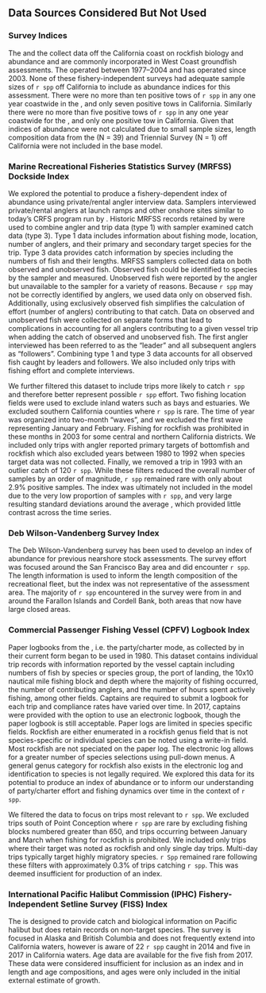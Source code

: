 ## Data Sources Considered But Not Used {#sec-data-not-used}

### \acrlong{nmfs} Survey Indices

The \gls{s-wcgbt} and the \gls{s-tri} collect data off the California coast on rockfish biology and abundance and are commonly incorporated in West Coast groundfish assessments. The \gls{s-tri} operated between 1977--2004 and \gls{s-wcgbt} has operated since 2003. None of these fishery-independent surveys had adequate sample sizes of `r spp` off California to include as abundance indices for this assessment. There were no more than ten positive tows of `r spp` in any one year coastwide in the \gls{s-wcgbt}, and only seven positive tows in California. Similarly there were no more than five positive tows of `r spp` in any one year coastwide for the \gls{s-tri}, and only one positive tow in California. Given that indices of abundance were not calculated due to small sample sizes, length composition data from the \gls{s-wcgbt} (N = 39) and Triennial Survey (N = 1) off California were not included in the base model.

### Marine Recreational Fisheries Statistics Survey (MRFSS) Dockside Index 
We explored the potential to produce a fishery-dependent index of abundance using private/rental angler interview data. Samplers interviewed private/rental anglers at launch ramps and other onshore sites similar to today’s CRFS program run by \gls{cdfw}. Historic MRFSS records retained by \gls{cdfw} were used to combine angler and trip data (type 1) with sampler examined catch data (type 3). Type 1 data includes information about fishing mode, location, number of anglers, and their primary and secondary target species for the trip. Type 3 data provides catch information by species including the numbers of fish and their lengths. MRFSS samplers collected data on both observed and unobserved fish. Observed fish could be identified to species by the sampler and measured. Unobserved fish were reported by the angler but unavailable to the sampler for a variety of reasons. Because `r spp` may not be correctly identified by anglers, we used data only on observed fish. Additionally, using exclusively observed fish simplifies the calculation of effort (number of anglers) contributing to that catch. Data on observed and unobserved fish were collected on separate forms that lead to complications in accounting for all anglers contributing to a given vessel trip when adding the catch of observed and unobserved fish. The first angler interviewed has been referred to as the “leader” and all subsequent anglers as “followers”. Combining type 1 and type 3 data accounts for all observed fish caught by leaders and followers. We also included only trips with fishing effort and complete interviews.

We further filtered this dataset to include trips more likely to catch `r spp` and therefore better represent possible `r spp` effort. Two fishing location fields were used to exclude inland waters such as bays and estuaries. We excluded southern California counties where `r spp` is rare. The time of year was organized into two-month “waves”, and we excluded the first wave representing January and February. Fishing for rockfish was prohibited in these months in 2003 for some central and northern California districts. We included only trips with angler reported primary targets of bottomfish and rockfish which also excluded years between 1980 to 1992 when species target data was not collected. Finally, we removed a trip in 1993 with an outlier catch of 120 `r spp`. While these filters reduced the overall number of samples by an order of magnitude, `r spp` remained rare with only about 2.9% positive samples. The index was ultimately not included in the model due to the very low proportion of samples with `r spp`, and very large resulting standard deviations around the average \gls{cpue}, which provided little contrast across the time series. 

### Deb Wilson-Vandenberg Survey Index
The Deb Wilson-Vandenberg survey has been used to develop an index of abundance for previous nearshore stock assessments. The survey effort was focused around the San Francisco Bay area and did encounter `r spp`. The length information is used to inform the length composition of the recreational fleet, but the index was not representative of the assessment area. The majority of `r spp` encountered in the survey were from in and around the Farallon Islands and Cordell Bank, both areas that now have large closed areas. 

### Commercial Passenger Fishing Vessel (CPFV) Logbook Index
Paper logbooks from the \gls{cpfv}, i.e. the party/charter mode, as collected by \gls{cdfw} in their current form began to be used in 1980. This dataset contains individual trip records with information reported by the vessel captain including numbers of fish by species or species group, the port of landing, the 10x10 nautical mile fishing block and depth where the majority of fishing occurred, the number of contributing anglers, and the number of hours spent actively fishing, among other fields. Captains are required to submit a logbook for each trip and compliance rates have varied over time. In 2017, captains were provided with the option to use an electronic logbook, though the paper logbook is still acceptable. Paper logs are limited in species specific fields. Rockfish are either enumerated in a rockfish genus field that is not species-specific or individual species can be noted using a write-in field. Most rockfish are not speciated on the paper log. The electronic log allows for a greater number of species selections using pull-down menus. A general genus category for rockfish also exists in the electronic log and identification to species is not legally required. We explored this data for its potential to produce an index of abundance or to inform our understanding of party/charter effort and fishing dynamics over time in the context of `r spp`.

We filtered the data to focus on trips most relevant to `r spp`. We excluded trips south of Point Conception where `r spp` are rare by excluding fishing blocks numbered greater than 650, and trips occurring between January and March when fishing for rockfish is prohibited. We included only trips where their target was noted as rockfish and only single day trips. Multi-day trips typically target highly migratory species. `r Spp` remained rare following these filters with approximately 0.3% of trips catching `r spp`. This was deemed insufficient for production of an index.

### International Pacific Halibut Commission (IPHC) Fishery-Independent Setline Survey (FISS) Index
The \gls{iphc} \gls{fiss} is designed to provide catch and biological information on Pacific halibut but does retain records on non-target species. The survey is focused in Alaska and British Columbia and does not frequently extend into California waters, however \gls{cdfw} is aware of 22 `r spp` caught in 2014 and five in 2017 in California waters. Age data are available for the five fish from 2017. These data were considered insufficient for inclusion as an index and in length and age compositions, and ages were only included in the initial external estimate of growth.


